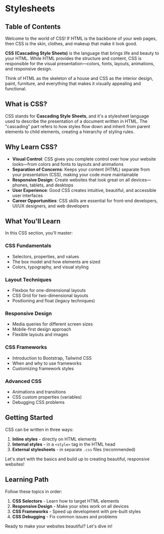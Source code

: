 # Stylesheets

## Table of Contents
Welcome to the world of CSS! If HTML is the backbone of your web pages, then CSS is the skin, clothes, and makeup that make it look good.

**CSS (Cascading Style Sheets)** is the language that brings life and beauty to your HTML. While HTML provides the structure and content, CSS is responsible for the visual presentation—colors, fonts, layouts, animations, and responsive design.

Think of HTML as the skeleton of a house and CSS as the interior design, paint, furniture, and everything that makes it visually appealing and functional.

## What is CSS?

CSS stands for **Cascading Style Sheets**, and it's a stylesheet language used to describe the presentation of a document written in HTML. The "cascading" part refers to how styles flow down and inherit from parent elements to child elements, creating a hierarchy of styling rules.

## Why Learn CSS?

- **Visual Control**: CSS gives you complete control over how your website looks—from colors and fonts to layouts and animations
- **Separation of Concerns**: Keeps your content (HTML) separate from your presentation (CSS), making your code more maintainable
- **Responsive Design**: Create websites that look great on all devices—phones, tablets, and desktops
- **User Experience**: Good CSS creates intuitive, beautiful, and accessible user interfaces
- **Career Opportunities**: CSS skills are essential for front-end developers, UI/UX designers, and web developers

## What You'll Learn

In this CSS section, you'll master:

### CSS Fundamentals
- Selectors, properties, and values
- The box model and how elements are sized
- Colors, typography, and visual styling

### Layout Techniques
- Flexbox for one-dimensional layouts
- CSS Grid for two-dimensional layouts
- Positioning and float (legacy techniques)

### Responsive Design
- Media queries for different screen sizes
- Mobile-first design approach
- Flexible layouts and images

### CSS Frameworks
- Introduction to Bootstrap, Tailwind CSS
- When and why to use frameworks
- Customizing framework styles

### Advanced CSS
- Animations and transitions
- CSS custom properties (variables)
- Debugging CSS problems

## Getting Started

CSS can be written in three ways:
1. **Inline styles** - directly on HTML elements
2. **Internal styles** - in a `<style>` tag in the HTML head
3. **External stylesheets** - in separate `.css` files (recommended)

Let's start with the basics and build up to creating beautiful, responsive websites!

## Learning Path

Follow these topics in order:

1. **CSS Selectors** - Learn how to target HTML elements
2. **Responsive Design** - Make your sites work on all devices
3. **CSS Frameworks** - Speed up development with pre-built styles
4. **CSS Debugging** - Fix common issues and problems

Ready to make your websites beautiful? Let's dive in!
